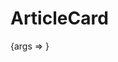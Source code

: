 
<Meta title="ArticleCard" component={ArticleCard} />

# ArticleCard

<Canvas>
  <Story
    name="Basic"
    args={{
      code: 'article-code',
      name: 'Заголовок статьи',
      description:
        'Съешь же ещё этих мягких французских булок, да выпей чаю. Съешь же ещё этих мягких французских булок, да выпей чаю. Съешь же ещё этих мягких французских булок, да выпей чаю.',
      alt: 'Клавиатура',
      publishDate: '04.09.2020',
      minutesRead: 12,
    }}
  >
    {args => <ArticleCard {...args} />}
  </Story>
</Canvas>

<ArgsTable />
